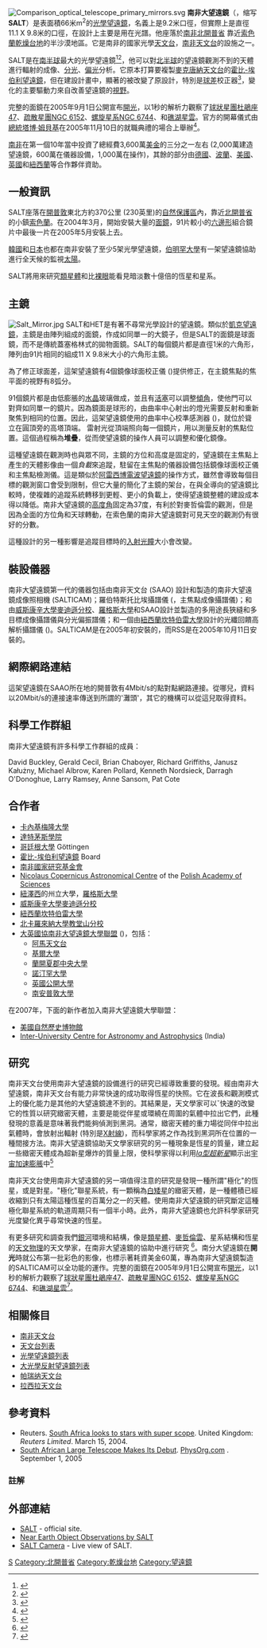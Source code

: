 {{Infobox Telescope
| bgcolour = 
| name =南非大望遠鏡
| image = [[Image:Southern_African_Large_Telescope_720x576px.jpg|Outside view]]
| caption = 
| organization = [[南非天文台|南非天文台]]
| location = [[南非|南非]][[北開普省|北開普省]][[索色蘭|索色蘭]]
| coords = {{coord|32|22|33.62|S|20|48|38.44|E|type:city|display=inline,title}}
| altitude = 1783米 <ref>{{cite web |url=http://www.100hoursofastronomy.org/program/index.php?option=com_content&view=article&id=178 |title=存档副本 |accessdate=2012-07-16 |deadurl=yes |archiveurl=https://archive.is/20120716202728/www.100hoursofastronomy.org/program/index.php?option=com_content&view=article&id=178 |archivedate=2012-07-16 }}</ref>
| weather = 
| wavelength = 光學
| built = 2005
| website = http://www.salt.ac.za/
| style = [[施密特攝星儀|施密特攝星儀]]
| diameter = ~11.1m x ~9.8m
| angular_resolution = 
| area = 66m<sup>2</sup>
| focal_length = 
| mounting = 45噸鋼結構
| dome = 25米球型
}}

[[File:Comparison_optical_telescope_primary_mirrors.svg|thumb]]
'''南非大望遠鏡'''（{{lang-en|'''Southern African Large Telescope'''}}，缩写'''SALT'''）是表面積66米m<sup>2</sup>的[[光學望遠鏡|光學望遠鏡]]，名義上是9.2米口徑，但實際上是直徑11.1 X 9.8米的口徑，在設計上主要是用在光譜。他座落於[[南非|南非]][[北開普省|北開普省]] 靠近[[索色蘭|索色蘭]][[乾燥台地|乾燥台地]]的半沙漠地區。它是南非的國家光學[[天文台|天文台]]，[[南非天文台|南非天文台]]的設施之一。

SALT是在[[南半球|南半球]]最大的光學望遠鏡<ref>{{cite web|url=http://www.spacetoday.org/DeepSpace/Telescopes/SALT.html|title=Deep Space Observatories: The Southern African Large Telescope|publisher=Space Today Online|accessdate=2009-01-28|archive-date=2012-04-19|archive-url=https://www.webcitation.org/67386m29h?url=http://www.spacetoday.org/DeepSpace/Telescopes/SALT.html|dead-url=no}}</ref><ref>{{cite web|url=http://www.physikinstrumente.com/en/news/fullnews.php?newsid=31|title=273 Precision Actuators for the Largest Telescope in the Southern Hemisphere|date=2003-05|publisher=Physik Instrumente (PI) GmbH & Co. KG.|accessdate=2009-01-28|archive-date=2012-04-19|archive-url=https://www.webcitation.org/67387DexJ?url=http://www.physikinstrumente.com/en/news/fullnews.php?newsid=31|dead-url=no}}</ref>，他可以對[[北半球|北半球]]的望遠鏡觀測不到的天體進行輻射的成像、[[光譜學|分光]]、[[偏振測量|偏光]]分析。它原本打算要複製[[麥克唐納天文台|麥克唐納天文台]]的[[霍比-埃伯利望遠鏡|霍比-埃伯利望遠鏡]]，但在建設計畫中，顯著的被改變了原設計，特別是[[球差|球差]]校正器<ref name="arm">{{cite web|url=http://www.arm.ac.uk/SALT/|title=Southern African Large Telescope|publisher=Armagh Observatory|accessdate=2009-01-28|deadurl=yes|archiveurl=https://www.webcitation.org/673888rRq?url=http://www.arm.ac.uk/SALT/|archivedate=2012-04-19|df=}}</ref>，變化的主要驅動力來自改善望遠鏡的[[視野|視野]]。

完整的面鏡在2005年9月1日公開宣布[[開光|開光]]，以1秒的解析力觀察了[[球狀星團|球狀星團]][[杜鵑座47|杜鵑座47]]、[[疏散星團|疏散星團]][[NGC_6152|NGC 6152]]、[[螺旋星系|螺旋星系]][[NGC_6744|NGC 6744]]、和[[礁湖星雲|礁湖星雲]]。官方的開幕儀式由[[南非總統|總統]][[塔博·姆貝基|塔博·姆貝基]]在2005年11月10日的就職典禮的場合上舉辦<ref>{{cite web|url=http://www.dst.gov.za/media-room/speeches/archived/speech.2007-05-23.5742658471|title=SALT Inauguration Ceremony. Address by the Honourable Minister of Science and Technology, Mr Mosibudi Mangena|date=2005-11-10|publisher=[[South_African_Department_of_Science_and_Technology|South African Department of Science and Technology]]|accessdate=2009-01-30|deadurl=yes|archiveurl=https://web.archive.org/web/20080925092341/http://www.dst.gov.za/media-room/speeches/archived/speech.2007-05-23.5742658471|archivedate=2008-09-25}}</ref>。

[[南非|南非]]在第一個10年當中投資了總經費3,600萬[[美金|美金]]的三分之一左右 (2,000萬建造望遠鏡，600萬在儀器設備，1,000萬在操作)，其餘的部分由[[德國|德國]]、[[波蘭|波蘭]]、[[美國|美國]]、[[英國|英國]]和[[紐西蘭|紐西蘭]]等合作夥伴資助。

== 一般資訊 ==
SALT座落在[[開普敦|開普敦]]東北方約370公里 (230英里)的[[自然保護區|自然保護區]]內，靠近[[北開普省|北開普省]]的小鎮[[索色蘭|索色蘭]]。在2004年3月，開始安裝大量的[[鏡子|面鏡]]，91片較小的[[六邊形|六邊形]]組合鏡片中最後一片在2005年5月安裝上去。

[[韓國|韓國]]和[[日本|日本]]也都在南非安裝了至少5架光學望遠鏡，[[伯明罕大學|伯明罕大學]]有一架望遠鏡協助進行全天候的監視[[太陽|太陽]]。

SALT將用來研究[[類星體|類星體]]和比[[裸眼|裸眼]]能看見暗淡數十億倍的恆星和星系。

== 主鏡 ==
<!--刪除的影像已移除:[[Image:Southern_African_Large_Telescope.outside_view.jpg|thumb]] -->
[[Image:Salt_Mirror.jpg|thumb]]
SALT和HET是有著不尋常光學設計的望遠鏡。類似於[[凱克天文台|凱克望遠鏡]]，主鏡是由陣列組成的面鏡，作成如同單一的大鏡子，但是SALT的面鏡是球面鏡，而不是傳統蓋塞格林式的拋物面鏡。SALT的每個鏡片都是直徑1米的六角形，陣列由91片相同的組成11 X 9.8米大小的六角形主鏡。
 
為了修正球面差，這架望遠鏡有4個鏡像球面校正儀 ({{lang|en|spherical aberration corrector，SAC}})提供修正，在主鏡焦點的焦平面的視野有8弧分。

91個鏡片都是由低膨脹的[[水晶|水晶]]玻璃做成，並且有[[活塞|活塞]]可以調整[[傾角|傾角]]，使他門可以對齊如同單一的鏡片。因為鏡面是球形的，由曲率中心射出的燈光需要反射和重新聚焦到相同的位置。因此，這架望遠鏡使用的曲率中心校準感測器 ({{lang|en|Center of Curvature Alignment Sensor，CCAS}})，就位於聳立在圓頂旁的高塔頂端。
雷射光從頂端照向每一個鏡片，用以測量反射的焦點位置。這個過程稱為'''堆疊'''，從而使望遠鏡的操作人員可以調整和優化鏡像。

這種望遠鏡在觀測時也與眾不同，主鏡的方位和高度是固定的，望遠鏡在主焦點上產生的天體影像由一個''負載''來追蹤，駐留在主焦點的儀器設備包括鏡像球面校正儀和主焦點檢測儀。這是類似於[[阿雷西博天文台|阿雷西博電波望遠鏡]]的操作方式，雖然會導致每個目標的觀測窗口會受到限制，但它大量的簡化了主鏡的架台，在與全導向的望遠鏡比較時，使複雜的追蹤系統轉移到更輕、更小的負載上，使得望遠鏡整體的建設成本得以降低。南非大望遠鏡的[[高度|高度角]]固定為37度，有利於對麥哲倫雲的觀測，但是因為全面的方位角和天球轉動，在索色蘭的南非大望遠鏡對可見天空的觀測仍有很好的分數。

這種設計的另一種影響是追蹤目標時的[[入射光瞳|入射光瞳]]大小會改變。

== 裝設儀器 ==
南非大望遠鏡第一代的儀器包括由南非天文台 (SAAO) 設計和製造的南非大望遠鏡成像照相機 (SALTICAM)；羅伯特斯托比埃攝譜儀 ({{lang|en|Robert Stobie Spectrograph，RSS}}，主焦點成像攝譜儀)；和由[[威斯康辛大學麥迪遜分校|威斯康辛大學麥迪遜分校]]、[[羅格斯大學|羅格斯大學]]和SAAO設計並製造的多用途長狹縫和多目標成像攝譜儀與分光偏振譜儀；和一個由[[紐西蘭|紐西蘭]][[坎特伯雷大學|坎特伯雷大學]]設計的光纖回饋高解析攝譜儀 ({{lang|en|High Resolution Spectrograph，HRS}})。SALTICAM是在2005年初安裝的，而RSS是在2005年10月11日安裝的。

== 網際網路連結 ==
這架望遠鏡在SAAO所在地的開普敦有4Mbit/s的點對點網路連接。從哪兒，資料以20Mbit/s的連接速率傳送到所謂的'灘頭'，其它的機構可以從這兒取得資料。

== 科學工作群組 ==
南非大望遠鏡有許多科學工作群組的成員：

David Buckley, Gerald Cecil, Brian Chaboyer, Richard Griffiths, Janusz Kałużny, Michael Albrow, Karen Pollard, Kenneth Nordsieck, Darragh O'Donoghue, Larry Ramsey, Anne Sansom, Pat Cote

== 合作者 ==
* [[卡內基梅隆大學|卡內基梅隆大學]]
* [[達特茅斯學院|達特茅斯學院]]
* [[哥廷根大學|哥廷根大學]] Göttingen
* [[霍比-埃伯利望遠鏡|霍比-埃伯利望遠鏡]] Board
* [[南非國家研究基金會|南非國家研究基金會]]
* [[Nicolaus_Copernicus_Astronomical_Centre|Nicolaus Copernicus Astronomical Centre]] of the [[Polish_Academy_of_Sciences|Polish Academy of Sciences]]
* [[紐澤西|紐澤西]]的州立大學，[[羅格斯大學|羅格斯大學]]
* [[威斯康辛大學麥迪遜分校|威斯康辛大學麥迪遜分校]]
* [[紐西蘭|紐西蘭]][[坎特伯雷大學|坎特伯雷大學]]
* [[北卡羅來納大學教堂山分校|北卡羅來納大學教堂山分校]]
* [[大英國協南非大望遠鏡大學聯盟|大英國協南非大望遠鏡大學聯盟]] ({{lang|en|United Kingdom SALT Consortium，UKSC}})，包括：
** [[阿馬天文台|阿馬天文台]]
** [[基爾大學|基爾大學]]
** [[蘭開夏郡中央大學|蘭開夏郡中央大學]]
** [[諾汀罕大學|諾汀罕大學]]
** [[英國公開大學|英國公開大學]]
** [[南安普敦大學|南安普敦大學]]

在2007年，下面的新作者加入南非大望遠鏡大學聯盟：
* [[美國自然歷史博物館|美國自然歷史博物館]]
* [[IUCAA|Inter-University Centre for Astronomy and Astrophysics]] (India)

== 研究 ==
南非天文台使用南非大望遠鏡的設備進行的研究已經導致重要的發現。經由南非大望遠鏡，南非天文台有能力非常快速的成功取得恆星的快照。它在波長和觀測模式上的優化能力是其他的大望遠鏡達不到的。其結果是，天文學家可以ˇ快速的改變它的性質以研究緻密天體，主要是能從伴星或環繞在周圍的氣體中拉出它們，此種發現的意義是意味著我們能夠偵測到黑洞。通常，緻密天體的重力場從同伴中拉出氣體時，會放射出輻射 (特別是[[X射線|X射線]])，而科學家將之作為找到黑洞所在位置的一種間接方法。南非大望遠鏡協助天文學家研究的另一種現象是恆星的質量，建立起一些緻密天體成為超新星爆炸的質量上限，使科學家得以利用''[[Ia型超新星|Ia型超新星]]''顯示出[[宇宙加速膨脹|宇宙加速膨脹]]中<ref>{{cite web |url=http://www.saao.ac.za/public-info/news/news/article/126/16/ |title=存档副本 |accessdate=2009-01-30 |deadurl=yes |archiveurl=https://archive.is/20121225012828/http://www.saao.ac.za/public-info/news/news/article/126/16/ |archivedate=2012-12-25 }}</ref>

南非天文台使用南非大望遠鏡的另一項值得注意的研究是發現一種所謂"極化"的恆星，或是對星。"極化"聯星系統，有一顆稱為[[白矮星|白矮星]]的緻密天體，是一種體積已經收縮到只有太陽這種恆星的百萬分之一的天體。使用南非大望遠鏡的研究斷定這種極化聯星系統的軌道周期只有一個半小時。此外，南非大望遠鏡也允許科學家研究光度變化異乎尋常快速的恆星。

有更多研究和調查我們[[銀河|銀河]]環境和結構，像是[[類星體|類星體]]、[[麥哲倫雲|麥哲倫雲]]、星系結構和恆星的[[天文物理|天文物理]]的天文學家，在南非大望遠鏡的協助中進行研究
<ref>{{cite web |url=http://www.nrf.ac.za/facilities/saao/ |title=存档副本 |accessdate=2009-01-30 |deadurl=yes |archiveurl=https://web.archive.org/web/20081224141226/http://www.nrf.ac.za/facilities/saao/ |archivedate=2008-12-24 }}</ref>。南分大望遠鏡在'''開光'''時就公布第一批彩色的影像，也標示著耗資美金60萬，專為南非大望遠鏡製造的SALTICAM可以全功能的運作。完整的面鏡在2005年9月1日公開宣布[[開光|開光]]，以1秒的解析力觀察了[[球狀星團|球狀星團]][[杜鵑座47|杜鵑座47]]、[[疏散星團|疏散星團]][[NGC_6152|NGC 6152]]、[[螺旋星系|螺旋星系]][[NGC_6744|NGC 6744]]、和[[礁湖星雲|礁湖星雲]]<ref>{{Cite web |url=http://flickr.com/photos/pix_elate/2609507073/ |title=存档副本 |accessdate=2011-06-28 |archive-date=2011-06-29 |archive-url=https://web.archive.org/web/20110629112332/http://www.flickr.com/photos/pix_elate/2609507073/ |dead-url=no }}</ref>。

== 相關條目 ==
* [[南非天文台|南非天文台]]
* [[天文台列表|天文台列表]]
* [[光學望遠鏡列表|光學望遠鏡列表]]
* [[大光學反射望遠鏡列表|大光學反射望遠鏡列表]]
* [[帕瑞纳天文台|帕瑞纳天文台]]
* [[拉西拉天文台|拉西拉天文台]]

== 參考資料 ==
* Reuters. [https://web.archive.org/web/20040316145926/http://www.cnn.com/2004/TECH/space/03/15/safrica.telescopes.reut/index.html South Africa looks to stars with super scope]. United Kingdom: ''Reuters Limited''. March 15, 2004.
* [http://www.physorg.com/news6159.html South African Large Telescope Makes Its Debut]{{Wayback|url=http://www.physorg.com/news6159.html |date=20110709023027 }}. [[PhysOrg.com|PhysOrg.com]] . September 1, 2005

=== 註解 ===
{{reflist|2}}

== 外部連結 ==
{{Commons category|Southern African Large Telescope}}
* [http://www.salt.ac.za SALT]{{Wayback|url=http://www.salt.ac.za/ |date=20110615085759 }} - official site.
* [http://newton.dm.unipi.it/neodys/ Near Earth Object Observations by SALT ]{{Wayback|url=http://newton.dm.unipi.it/neodys/ |date=20050406022759 }}
* [http://archive.wikiwix.com/cache/20110813000000/http://cam1.saao.ac.za/ SALT Camera] - Live view of SALT.

[[Category:南非天文台|S]]
[[Category:北開普省|Category:北開普省]]
[[Category:乾燥台地|Category:乾燥台地]]
[[Category:望遠鏡|Category:望遠鏡]]